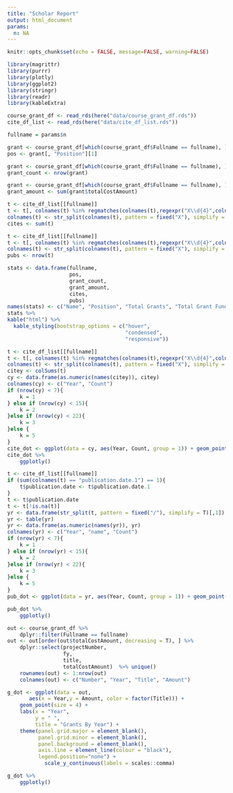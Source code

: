 ```yaml
---
title: "Scholar Report"
output: html_document
params:
  n: NA
---
```


```r
knitr::opts_chunk$set(echo = FALSE, message=FALSE, warning=FALSE)
```

```r
library(magrittr)
library(purrr)
library(plotly)
library(ggplot2)
library(stringr)
library(readr)
library(kableExtra)
```

```r
course_grant_df <- read_rds(here("data/course_grant_df.rds"))
cite_df_list <- read_rds(here("data/cite_df_list.rds"))
```


```r
fullname = params$n
```


```r
grant <- course_grant_df[which(course_grant_df$Fullname == fullname), ]
pos <- grant[, "Position"][1]
```

```r
grant <- course_grant_df[which(course_grant_df$Fullname == fullname), ]
grant_count <- nrow(grant)
```

```r
grant <- course_grant_df[which(course_grant_df$Fullname == fullname), ]
grant_amount <- sum(grant$totalCostAmount)
```

```r
t <- cite_df_list[[fullname]]
t <- t[, colnames(t) %in% regmatches(colnames(t),regexpr("X\\d{4}",colnames(t)))]
colnames(t) <- str_split(colnames(t), pattern = fixed("X"), simplify = T)[,2]
cites <- sum(t)
```

```r
t <- cite_df_list[[fullname]]
t <- t[, colnames(t) %in% regmatches(colnames(t),regexpr("X\\d{4}",colnames(t)))]
colnames(t) <- str_split(colnames(t), pattern = fixed("X"), simplify = T)[,2]
pubs <- nrow(t)
```


```r
stats <- data.frame(fullname,
                    pos,
                    grant_count,
                    grant_amount,
                    cites,
                    pubs)
names(stats) <- c("Name", "Position", "Total Grants", "Total Grant Funding", "Total Citations", "Total Publications")
stats %>% 
kable("html") %>%
  kable_styling(bootstrap_options = c("hover", 
                                      "condensed", 
                                      "responsive"))
```

```r
t <- cite_df_list[[fullname]]
t <- t[, colnames(t) %in% regmatches(colnames(t),regexpr("X\\d{4}",colnames(t)))]
colnames(t) <- str_split(colnames(t), pattern = fixed("X"), simplify = T)[,2]
citey <- colSums(t)
cy <- data.frame(as.numeric(names(citey)), citey)
colnames(cy) <- c("Year", "Count")
if (nrow(cy) < 7){
    k = 1
} else if (nrow(cy) < 15){
    k = 2
}else if (nrow(cy) < 22){
    k = 3
}else {
    k = 5
}
cite_dot <- ggplot(data = cy, aes(Year, Count, group = 1)) + geom_point(color = "#F8766D", size = 4) + geom_line(color = "#F8766D") + labs(Year = "Year", y = " ", title = "Citations By Year") + theme(panel.grid.major = element_blank(), panel.grid.minor = element_blank(),panel.background = element_blank(), axis.line = element_line(colour = "black"), legend.position="none") + scale_x_continuous(breaks=seq(min(cy$Year), max(cy$Year), by = k))
cite_dot %>% 
    ggplotly()
```

```r
t <- cite_df_list[[fullname]]
if (sum(colnames(t) == "publication.date.1") == 1){
    t$publication.date <- t$publication.date.1
}
t <- t$publication.date
t <- t[!is.na(t)]
yr <- data.frame(str_split(t, pattern = fixed("/"), simplify = T)[,1])
yr <- table(yr)
yr <- data.frame(as.numeric(names(yr)), yr)
colnames(yr) <- c("Year", "name", "Count")
if (nrow(yr) < 7){
    k = 1
} else if (nrow(yr) < 15){
    k = 2
}else if (nrow(yr) < 22){
    k = 3
}else {
    k = 5
}
pub_dot <- ggplot(data = yr, aes(Year, Count, group = 1)) + geom_point(color = "#619CFF", size = 4) + geom_line(color = "#619CFF") + labs(x = "Year", y = " ", title = "Publications By Year") + theme(panel.grid.major = element_blank(), panel.grid.minor = element_blank(),panel.background = element_blank(), axis.line = element_line(colour = "black"), legend.position="none") + scale_x_continuous(breaks=seq(min(yr$Year), max(yr$Year), by = k)) 

pub_dot %>% 
    ggplotly()
```


```r
out <- course_grant_df %>%
    dplyr::filter(Fullname == fullname) 
out <- out[order(out$totalCostAmount, decreasing = T), ] %>%
    dplyr::select(projectNumber,
                  fy,
                  title,
                  totalCostAmount)  %>% unique()
    rownames(out) <- 1:nrow(out)
    colnames(out) <- c("Number", "Year", "Title", "Amount")

g_dot <- ggplot(data = out, 
       aes(x = Year,y = Amount, color = factor(Title))) + 
    geom_point(size = 4) + 
    labs(x = "Year", 
         y = " ", 
         title = "Grants By Year") + 
    theme(panel.grid.major = element_blank(), 
          panel.grid.minor = element_blank(),
          panel.background = element_blank(), 
          axis.line = element_line(colour = "black"), 
          legend.position="none") + 
            scale_y_continuous(labels = scales::comma)

g_dot %>% 
    ggplotly()
```

